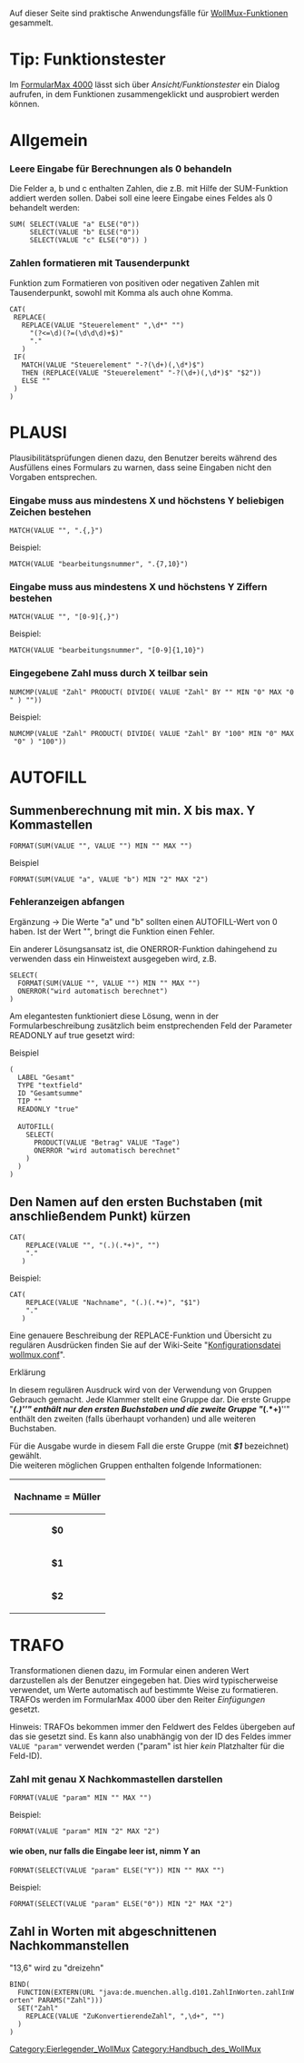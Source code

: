 Auf dieser Seite sind praktische Anwendungsfälle für [[Konfigurationsdatei_wollmux.conf#Grundfunktionen|WollMux-Funktionen]] gesammelt.

= Tip: Funktionstester =
Im [[FormularMax 4000]] lässt sich über ''Ansicht/Funktionstester'' ein Dialog aufrufen, in dem Funktionen zusammengeklickt und ausprobiert werden können.

= Allgemein =
=== Leere Eingabe für Berechnungen als 0 behandeln ===
Die Felder a, b und c enthalten Zahlen, die z.B. mit Hilfe der SUM-Funktion addiert werden sollen. Dabei soll eine leere Eingabe eines Feldes als 0 behandelt werden:
 SUM( SELECT(VALUE "a" ELSE("0"))
      SELECT(VALUE "b" ELSE("0"))
      SELECT(VALUE "c" ELSE("0")) )

=== Zahlen formatieren mit Tausenderpunkt ===
Funktion zum Formatieren von positiven oder negativen Zahlen mit Tausenderpunkt, sowohl mit Komma als auch ohne Komma.

 CAT(
  REPLACE(
    REPLACE(VALUE "Steuerelement" ",\d*" "")
      "(?<=\d)(?=(\d\d\d)+$)"
      "."
    )
  IF( 
    MATCH(VALUE "Steuerelement" "-?(\d+)(,\d*)$") 
    THEN (REPLACE(VALUE "Steuerelement" "-?(\d+)(,\d*)$" "$2"))
    ELSE ""
  )
 )

= PLAUSI =
Plausibilitätsprüfungen dienen dazu, den Benutzer bereits während des Ausfüllens eines Formulars zu warnen, dass seine Eingaben nicht den Vorgaben entsprechen.

=== Eingabe muss aus mindestens X und höchstens Y beliebigen Zeichen bestehen ===
 MATCH(VALUE "<id>", ".{<X>,<Y>}")
;Beispiel:
 MATCH(VALUE "bearbeitungsnummer", ".{7,10}")

=== Eingabe muss aus mindestens X und höchstens Y Ziffern bestehen ===
 MATCH(VALUE "<id>", "[0-9]{<X>,<Y>}")
;Beispiel:
 MATCH(VALUE "bearbeitungsnummer", "[0-9]{1,10}")

=== Eingegebene Zahl muss durch X teilbar sein ===
 NUMCMP(VALUE "Zahl" PRODUCT( DIVIDE( VALUE "Zahl" BY "<X>" MIN "0" MAX "0" ) "<X>"))
;Beispiel:
 NUMCMP(VALUE "Zahl" PRODUCT( DIVIDE( VALUE "Zahl" BY "100" MIN "0" MAX "0" ) "100"))

= AUTOFILL =

== Summenberechnung mit min. X bis max. Y Kommastellen ==
 FORMAT(SUM(VALUE "<id>", VALUE "<id>") MIN "<X>" MAX "<Y>")
;Beispiel
 FORMAT(SUM(VALUE "a", VALUE "b") MIN "2" MAX "2")

===Fehleranzeigen abfangen===
Ergänzung -> Die Werte "a" und "b" sollten einen AUTOFILL-Wert von 0 haben. Ist der Wert "", bringt die Funktion einen Fehler.

Ein anderer Lösungsansatz ist, die ONERROR-Funktion dahingehend zu verwenden dass ein Hinweistext ausgegeben wird, z.B.
 SELECT(
   FORMAT(SUM(VALUE "<id>", VALUE "<id>") MIN "<X>" MAX "<Y>")
   ONERROR("wird automatisch berechnet")
 )

Am elegantesten funktioniert diese Lösung, wenn in der Formularbeschreibung zusätzlich beim enstprechenden Feld der Parameter READONLY auf true gesetzt wird:
;Beispiel
 (
   LABEL "Gesamt"
   TYPE "textfield"
   ID "Gesamtsumme"
   TIP ""
   READONLY "true"
 
   AUTOFILL(
     SELECT(
       PRODUCT(VALUE "Betrag" VALUE "Tage")
       ONERROR "wird automatisch berechnet"
     )
   )
 )

== Den Namen auf den ersten Buchstaben (mit anschließendem Punkt) kürzen ==

 CAT(
     REPLACE(VALUE "<ID>", "(.)(.*+)", "<GRUPPE>")
     "."
    )

;Beispiel:
 CAT(
     REPLACE(VALUE "Nachname", "(.)(.*+)", "$1")
     "."
    )


Eine genauere Beschreibung der REPLACE-Funktion und Übersicht zu regulären Ausdrücken finden Sie auf der Wiki-Seite "[[Konfigurationsdatei_wollmux.conf#REPLACE_.28.3CArgument.3E.2C_.3CRegEx.3E.2C_.3CRepStr.3E.29|Konfigurationsdatei wollmux.conf]]".

;Erklärung

In diesem regulären Ausdruck wird von der Verwendung von Gruppen Gebrauch gemacht. Jede Klammer stellt eine Gruppe dar. Die erste Gruppe "'''''(.)'''''" enthält nur den ersten Buchstaben und die zweite Gruppe "'''''(.*+)'''''" enthält den zweiten (falls überhaupt vorhanden) und alle weiteren Buchstaben.

Für die Ausgabe wurde in diesem Fall die erste Gruppe (mit '''''$1''''' bezeichnet) gewählt.<br> 
Die weiteren möglichen Gruppen enthalten folgende Informationen:

{|border=1 width="200"
 !colspan="2" align="center"|Nachname = Müller
 |-
 | '''$0'''
 | Müller
 |-
 | '''$1'''
 | M
 |-
 | '''$2'''
 | üller
 |}

= TRAFO =
Transformationen dienen dazu, im Formular einen anderen Wert darzustellen als der Benutzer eingegeben hat. Dies wird typischerweise verwendet, um Werte automatisch auf bestimmte Weise zu formatieren. TRAFOs werden im FormularMax 4000 über den Reiter ''Einfügungen'' gesetzt.

;Hinweis: TRAFOs bekommen immer den Feldwert des Feldes übergeben auf das sie gesetzt sind. Es kann also unabhängig von der ID des Feldes immer <tt>VALUE "param"</tt> verwendet werden ("param" ist hier ''kein'' Platzhalter für die Feld-ID).

=== Zahl mit genau X Nachkommastellen darstellen ===
 FORMAT(VALUE "param" MIN "<X>" MAX "<X>")
;Beispiel:
 FORMAT(VALUE "param" MIN "2" MAX "2") 

==== wie oben, nur falls die Eingabe leer ist, nimm Y an ====
 FORMAT(SELECT(VALUE "param" ELSE("Y")) MIN "<X>" MAX "<X>")
;Beispiel:
 FORMAT(SELECT(VALUE "param" ELSE("0")) MIN "2" MAX "2")

== Zahl in Worten mit abgeschnittenen Nachkommanstellen ==
"13,6" wird zu "dreizehn"
 BIND(
   FUNCTION(EXTERN(URL "java:de.muenchen.allg.d101.ZahlInWorten.zahlInWorten" PARAMS("Zahl")))
   SET("Zahl" 
     REPLACE(VALUE "ZuKonvertierendeZahl", ",\d+", "")
   )
 )



[[Category:Eierlegender_WollMux]]
[[Category:Handbuch_des_WollMux]]